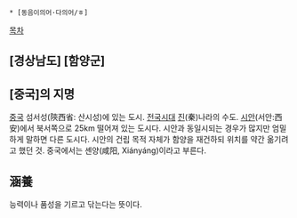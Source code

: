  * [동음이의어·다의어/ㅎ]

[[목차]]
== [경상남도] [함양군] ==

== [중국]의 지명 == 
[[중국]] 섬서성(陝西省: 산시성)에 있는 도시. [[전국시대]] [[진]](秦)나라의 수도. [[시안]](서안:西安)에서 북서쪽으로 25km 떨어져 있는 도시다. 시안과 동일시되는 경우가 많지만 엄밀하게 말하면 다른 도시다. 시안의 건립 목적 자체가 함양을 재건하되 위치를 약간 옮기려고 했던 것. 중국에서는 셴양(咸阳, Xiányáng)이라고 부른다.

== 涵養 ==
능력이나 품성을 기르고 닦는다는 뜻이다.
